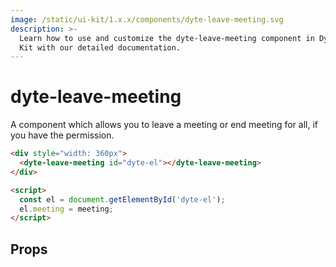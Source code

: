 ```yaml
---
image: /static/ui-kit/1.x.x/components/dyte-leave-meeting.svg
description: >-
  Learn how to use and customize the dyte-leave-meeting component in Dyte's UI
  Kit with our detailed documentation.
---
```


# dyte-leave-meeting

A component which allows you to leave a meeting or
end meeting for all, if you have the permission.

```html
<div style="width: 360px">
  <dyte-leave-meeting id="dyte-el"></dyte-leave-meeting>
</div>

<script>
  const el = document.getElementById('dyte-el');
  el.meeting = meeting;
</script>
```

## Props

<PropsTable of="dyte-leave-meeting" />

<head>
  <title>UI Kit dyte-leave-meeting</title>
</head>

